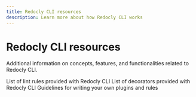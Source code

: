 ```yaml
---
title: Redocly CLI resources
description: Learn more about how Redocly CLI works
---
```



# Redocly CLI resources

Additional information on concepts, features, and functionalities related to Redocly CLI.

<div>

  <Flex justifyContent="space-between" flexWrap="wrap">
    <WideTile to="./built-in-rules.md" header="Built-in lint rules">
      List of lint rules provided with Redocly CLI
    </WideTile>
    <WideTile to="./built-in-decorators.md" header="Built-in decorators">
      List of decorators provided with Redocly CLI
    </WideTile>
    <WideTile to="./custom-rules.md" header="Custom plugins and rules">
      Guidelines for writing your own plugins and rules
    </WideTile>
  </Flex>
</div>
